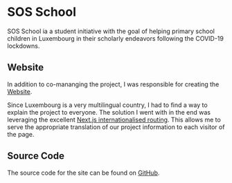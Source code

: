 # SOS School

SOS School ia a student initiative with the goal of helping primary school children in Luxembourg in their scholarly endeavors following the COVID-19 lockdowns.

## Website

In addition to co-mananging the project, I was responsible for creating the [Website](https://www.sos-school.org).

Since Luxembourg is a very multilingual country, I had to find a way to explain the project to everyone. The solution I went with in the end was leveraging the excellent [Next.js internationalised routing](https://nextjs.org/docs/advanced-features/i18n-routing). This allows me to serve the appropriate translation of our project information to each visitor of the page.

## Source Code

The source code for the site can be found on [GitHub](https://github.com/sos-school/sos-school).

